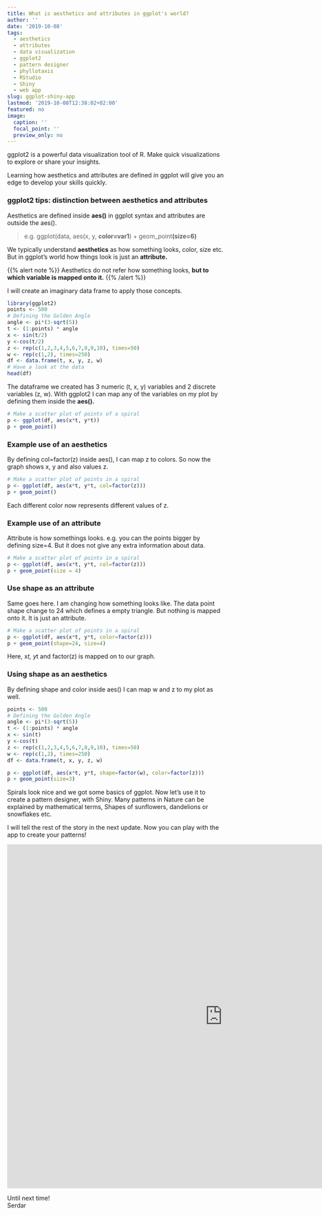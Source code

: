 ```yaml
---
title: What is aesthetics and attributes in ggplot's world?
author: ''
date: '2019-10-08'
tags:
  - aesthetics
  - attributes
  - data visualization
  - ggplot2
  - pattern designer
  - phyllotaxis
  - RStudio
  - Shiny
  - web app
slug: ggplot-shiny-app
lastmod: '2019-10-08T12:38:02+02:00'
featured: no
image:
  caption: ''
  focal_point: ''
  preview_only: no
---
```


ggplot2 is a powerful data visualization tool of R. Make quick visualizations to explore or share your insights.

Learning how aesthetics and attributes are defined in ggplot will give you an edge to develop your skills quickly. 

### ggplot2 tips: distinction between aesthetics and attributes

Aesthetics are defined inside **aes()** in ggplot syntax and attributes are outside the aes().

> e.g. ggplot(data, aes(x, y, **color=var1**) + geom_point**(size=6)**

We typically understand **aesthetics** as how something looks, color, size etc.      
But in ggplot's world how things look is just an **attribute.**

{{% alert note %}}
Aesthetics do not refer how something looks, **but to which variable is mapped onto it.**
{{% /alert %}}


I will create an imaginary data frame to apply those concepts.

```r
library(ggplot2)
points <- 500
# Defining the Golden Angle
angle <- pi*(3-sqrt(5))
t <- (1:points) * angle
x <- sin(t/2)
y <-cos(t/2)
z <- rep(c(1,2,3,4,5,6,7,8,9,10), times=50)
w <- rep(c(1,2), times=250)
df <- data.frame(t, x, y, z, w)
# Have a look at the data
head(df)
```

The dataframe we created has 3 numeric (t, x, y) variables and 2 discrete variables (z, w). With ggplot2 I can map any of the variables on my plot by defining them inside the **aes().** 


```r
# Make a scatter plot of points of a spiral
p <- ggplot(df, aes(x*t, y*t))
p + geom_point()
```

### Example use of an aesthetics

By defining col=factor(z) inside aes(), I can map z to colors. So now the graph shows x, y and also values z. 
```r
# Make a scatter plot of points in a spiral
p <- ggplot(df, aes(x*t, y*t, col=factor(z)))
p + geom_point()
```

Each different color now represents different values of z.  

### Example use of an attribute 

Attribute is how somethings looks. e.g. you can the points bigger by defining size=4. But it does not give any extra information about data.
```r

# Make a scatter plot of points in a spiral
p <- ggplot(df, aes(x*t, y*t, col=factor(z)))
p + geom_point(size = 4)

```

### Use shape as an attribute

Same goes here. I am changing how something looks like. The data point shape change to 24 which defines a empty triangle. But nothing is mapped onto it. It is just an attribute. 


```r

# Make a scatter plot of points in a spiral
p <- ggplot(df, aes(x*t, y*t, color=factor(z)))
p + geom_point(shape=24, size=4)
```
Here, x*t, y*t and factor(z) is mapped on to our graph.

### Using shape as an aesthetics

By defining shape and color inside aes() I can map w and z to my plot as well.
```r
points <- 500
# Defining the Golden Angle
angle <- pi*(3-sqrt(5))
t <- (1:points) * angle
x <- sin(t)
y <-cos(t)
z <- rep(c(1,2,3,4,5,6,7,8,9,10), times=50)
w <- rep(c(1,2), times=250)
df <- data.frame(t, x, y, z, w)

p <- ggplot(df, aes(x*t, y*t, shape=factor(w), color=factor(z)))
p + geom_point(size=3)

```


Spirals look nice and we got some basics of ggplot. Now let's use it to create a pattern designer, with Shiny. Many patterns in Nature can be explained by mathematical terms, Shapes of sunflowers, dandelions or snowflakes etc.
  
  
I will tell the rest of the story in the next update. Now you can play with the app to create your patterns!
 

<iframe width="1000" height="800" scrolling="no" frameborder="no"  src="https://korur.shinyapps.io/designapattern/"> </iframe>


Until next time!  
Serdar














